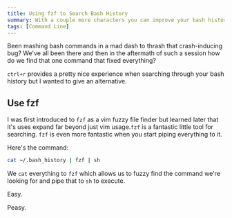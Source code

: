 ```yaml
---
title: Using fzf to Search Bash History 
summary: With a couple more characters you can improve your bash history search over ctrl+r 
tags: [Command Line]
---
```


Been mashing bash commands in a mad dash to thrash that crash-inducing bug? We've all been there and then in the aftermath of such a session how do we find that one command that fixed everything?

`ctrl+r` provides a pretty nice experience when searching through your bash history but I wanted to give an alternative.

## Use fzf

I was first introduced to `fzf` as a vim fuzzy file finder but learned later that it's uses expand far beyond just vim usage.`fzf` is a fantastic little tool for searching. `fzf` is even more fantastic when you start piping everything to it.

Here's the command:

```sh
cat ~/.bash_history | fzf | sh
```

We `cat` everything to `fzf` which allows us to fuzzy find the command we're looking for and pipe that to `sh` to execute.

Easy.

Peasy.

